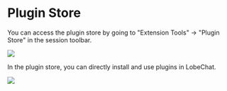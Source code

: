 # Plugin Store

You can access the plugin store by going to "Extension Tools" -> "Plugin Store" in the session toolbar.

![](https://github.com/lobehub/lobe-chat/assets/28616219/ab4e60d0-1293-49ac-8798-cb29b3b789e6)

In the plugin store, you can directly install and use plugins in LobeChat.

![](https://github.com/lobehub/lobe-chat/assets/28616219/d7a5d821-116f-4be6-8a1a-38d81a5ea0ea)

